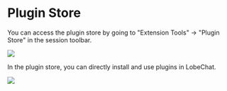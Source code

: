 # Plugin Store

You can access the plugin store by going to "Extension Tools" -> "Plugin Store" in the session toolbar.

![](https://github.com/lobehub/lobe-chat/assets/28616219/ab4e60d0-1293-49ac-8798-cb29b3b789e6)

In the plugin store, you can directly install and use plugins in LobeChat.

![](https://github.com/lobehub/lobe-chat/assets/28616219/d7a5d821-116f-4be6-8a1a-38d81a5ea0ea)

